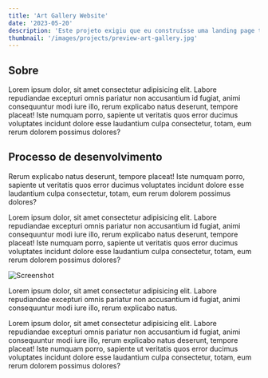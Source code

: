 ```yaml
---
title: 'Art Gallery Website'
date: '2023-05-20'
description: 'Este projeto exigiu que eu construísse uma landing page totalmente responsiva aos designs fornecidos. Usei HTML5, junto com CSS Grid e JavaScript para as áreas que exigiam interatividade, como o controle deslizante de depoimento.'
thumbnail: '/images/projects/preview-art-gallery.jpg'
---
```


## Sobre

Lorem ipsum dolor, sit amet consectetur adipisicing elit. Labore repudiandae excepturi omnis pariatur non accusantium id fugiat, animi consequuntur modi iure illo, rerum explicabo natus deserunt, tempore placeat! Iste numquam porro, sapiente ut veritatis quos error ducimus voluptates incidunt dolore esse laudantium culpa consectetur, totam, eum rerum dolorem possimus dolores?

## Processo de desenvolvimento

Rerum explicabo natus deserunt, tempore placeat! Iste numquam porro, sapiente ut veritatis quos error ducimus voluptates incidunt dolore esse laudantium culpa consectetur, totam, eum rerum dolorem possimus dolores?

Lorem ipsum dolor, sit amet consectetur adipisicing elit. Labore repudiandae excepturi omnis pariatur non accusantium id fugiat, animi consequuntur modi iure illo, rerum explicabo natus deserunt, tempore placeat! Iste numquam porro, sapiente ut veritatis quos error ducimus voluptates incidunt dolore esse laudantium culpa consectetur, totam, eum rerum dolorem possimus dolores?

![Screenshot](/images/projects/preview-art-gallery.jpg)

Lorem ipsum dolor, sit amet consectetur adipisicing elit. Labore repudiandae excepturi omnis pariatur non accusantium id fugiat, animi consequuntur modi iure illo, rerum explicabo natus.

Lorem ipsum dolor, sit amet consectetur adipisicing elit. Labore repudiandae excepturi omnis pariatur non accusantium id fugiat, animi consequuntur modi iure illo, rerum explicabo natus deserunt, tempore placeat! Iste numquam porro, sapiente ut veritatis quos error ducimus voluptates incidunt dolore esse laudantium culpa consectetur, totam, eum rerum dolorem possimus dolores?
